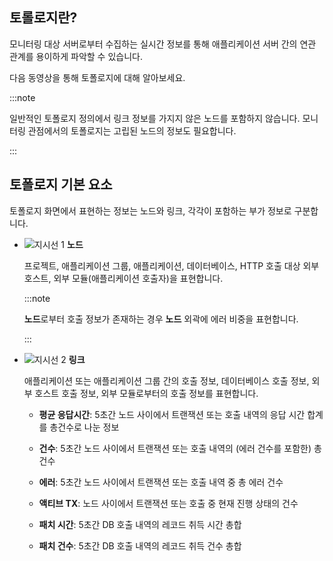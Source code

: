 ## 토롤로지란?

모니터링 대상 서버로부터 수집하는 실시간 정보를 통해 애플리케이션 서버 간의 연관 관계를 용이하게 파악할 수 있습니다.

다음 동영상을 통해 토폴로지에 대해 알아보세요.

<Youtube ko="10sYNSZNZEk" en="10sYNSZNZEk" ja="10sYNSZNZEk" />

:::note

일반적인 토폴로지 정의에서 링크 정보를 가지지 않은 노드를 포함하지 않습니다. 모니터링 관점에서의 토폴로지는 고립된 노드의 정보도 필요합니다.

:::

## 토폴로지 기본 요소

토폴로지 화면에서 표현하는 정보는 노드와 링크, 각각이 포함하는 부가 정보로 구분합니다.

<ImgLang img="topology-element.png" desc="토폴로지 노드 에러 정보" />

* ![지시선 1](/img/number-01.png) **노드** 

  프로젝트, 애플리케이션 그룹, 애플리케이션, 데이터베이스, HTTP 호출 대상 외부 호스트, 외부 모듈(애플리케이션 호출자)을 표현합니다.

  :::note

  **노드**로부터 호출 정보가 존재하는 경우 **노드** 외곽에 에러 비중을 표현합니다.
  
  :::

* ![지시선 2](/img/number-02.png) **링크**

  애플리케이션 또는 애플리케이션 그룹 간의 호출 정보, 데이터베이스 호출 정보, 외부 호스트 호출 정보, 외부 모듈로부터의 호출 정보를 표현합니다.

  * **평균 응답시간**: 5초간 노드 사이에서 트랜잭션 또는 호출 내역의 응답 시간 합계를 총건수로 나눈 정보

  * **건수**: 5초간 노드 사이에서 트랜잭션 또는 호출 내역의 (에러 건수를 포함한) 총건수

  * **에러**: 5초간 노드 사이에서 트랜잭션 또는 호출 내역 중 총 에러 건수
  
  * **액티브 TX**: 노드 사이에서 트랜잭션 또는 호출 중 현재 진행 상태의 건수
  
  * **패치 시간**: 5초간 DB 호출 내역의 레코드 취득 시간 총합
  
  * **패치 건수**: 5초간 DB 호출 내역의 레코드 취득 건수 총합
